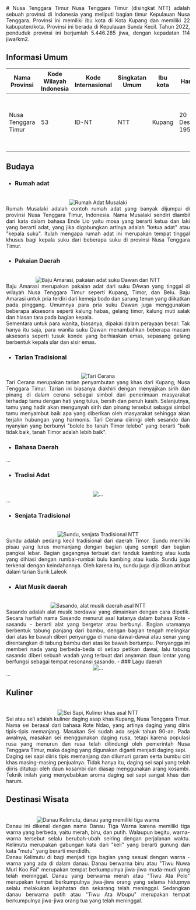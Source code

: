 <div align="justify">
   # Nusa Tenggara Timur
   Nusa Tenggara Timur (disingkat NTT) adalah sebuah provinsi di Indonesia yang meliputi bagian timur Kepulauan Nusa Tenggara. Provinsi ini memiliki ibu kota di Kota Kupang dan memiliki 22 kabupaten/kota. Provinsi ini berada di Kepulauan Sunda Kecil. Tahun 2022, penduduk provinsi ini berjumlah 5.446.285 jiwa, dengan kepadatan 114 jiwa/km2.

   ## Informasi Umum
   |        Nama Provinsi             | Kode Wilayah Indonesia |   Kode Internasional    |  Singkatan Umum   |  Ibu kota      |          Hari Jadi        | Lambang                                                              |
   |----------------------------------|------------------------|-------------------------|-------------------|----------------|---------------------------|----------------------------------------------------------------------|
   |      Nusa Tenggara Timur         |           53           |        ID-NT            |      NTT          |   Kupang       |     20 Desember 1958      | <div align="center"><img alt="Lambang" width="150" src="https://upload.wikimedia.org/wikipedia/commons/thumb/e/e9/Coat_of_Arms_of_East_Nusa_Tenggara_NEW.png/90px-Coat_of_Arms_of_East_Nusa_Tenggara_NEW.png"/></div> |

   ## Budaya

   - ### Rumah adat
   <br/>
   <div align="center"><img alt="Rumah Adat Musalaki" src="https://pariwisataindonesia.id/wp-content/uploads/2020/08/pariwisataindonesia-foto-rumah-musalaki-ntt.jpg"/></div>
   Rumah Musalaki adalah contoh rumah adat yang banyak dijumpai di provinsi Nusa Tenggara Timur, Indonesia. Nama Musalaki sendiri diambil dari kata dalam bahasa Ende Lio yaitu mosa yang berarti ketua dan laki yang berarti adat, yang jika digabungkan artinya adalah "ketua adat" atau "kepala suku". Itulah mengapa rumah adat ini merupakan tempat tinggal khusus bagi kepala suku dari beberapa suku di provinsi Nusa Tenggara Timur. 
  
   - ### Pakaian Daerah
   <br/>
   <div align="center"><img alt="Baju Amarasi, pakaian adat suku Dawan dari NTT" src="https://cdnwpedutorenews.gramedia.net/wp-content/uploads/2023/04/13123028/pakaian-adat-ntt-3.png"/></div>
   Baju Amarasi merupakan pakaian adat dari suku DAwan yang tinggal di wilayah Nusa Tenggara Timur seperti Kupang, Timor, dan Belu. Baju Amarasi untuk pria terdiri dari kemeja bodo dan sarung tenun yang diikatkan pada pinggang. Umumnya para pria suku Dawan juga menggunakan beberapa aksesoris seperti kalung habas, gelang timor, kalung muti salak dan hiasan tara pada bagian kepala.
   <br/>
   Sementara untuk para wanita, biasanya, dipakai dalam perayaan besar. Tak hanya itu saja, para wanita suku Dawan menambahkan beberapa macam aksesoris seperti tusuk konde yang berhiaskan emas, sepasang gelang berbentuk kepala ular dan sisir emas.

   - ### Tarian Tradisional
   <br/>
   <div align="center"><img alt="Tari Cerana" src="https://i0.wp.com/seberkas.com/storage/2023/01/gambar-tari-cerana-saat-pementasan.jpg?resize=750%2C682&ssl=1"/></div>
   Tari Cerana merupakan tarian penyambutan yang khas dari Kupang, Nusa Tenggara Timur. Tarian ini biasanya diakhiri dengan menyajikan sirih dan pinang di dalam cerana sebagai simbol dari penerimaan masyarakat terhadap tamu dengan hati yang tulus, bersih dan penuh kasih. Selanjutnya, tamu yang hadir akan mengunyah sirih dan pinang tersebut sebagai simbol tamu menyambut baik apa yang diberikan oleh masyarakat sehingga akan terjalin hubungan yang harmonis. Tari Cerana diiringi oleh sesando dan nyanyian yang berbunyi "bolele bo tanah Timor lelebo" yang berarti "baik tidak baik, tanah Timor adalah lebih baik".
   
   - ### Bahasa Daerah
   ...

   - ### Tradisi Adat
   <br/>
   <div align="center"><img alt="..." src="..."/></div>
   ...
   
   - ### Senjata Tradisional
   <br/>
   <div align="center"><img alt="Sundu, senjata Tradisional NTT" src="https://www.selasar.com/wp-content/uploads/2020/08/senjata-tradisional-surik-ntt.jpg"/></div>
   Sundu adalah pedang kecil tradisional dari daerah Timor. Sundu memiliki pisau yang lurus memanjang dengan bagian ujung sempit dan bagian pangkal lebar. Bagian gagangnya terbuat dari tanduk kambing atau kuda yang dihiasi dengan rumbai-rumbai bulu kambing atau kuda. Sundu juga terkenal dengan keindahannya. Oleh karena itu, sundu juga dijadikan atribut dalam tarian Surik Laleok
   
   - ### Alat Musik daerah
   <br/>
   <div align="center"><img alt="Sasando, alat musik daerah asal NTT" src="https://upload.wikimedia.org/wikipedia/commons/thumb/c/c5/Basel_Museum_der_Kulturen_Sasando_West_Timor_25102013.jpg/330px-Basel_Museum_der_Kulturen_Sasando_West_Timor_25102013.jpg"/></div>
   Sasando adalah alat musik berdawai yang dimainkan dengan cara dipetik. Secara harfiah nama Sasando menurut asal katanya dalam bahasa Rote - sasandu - berarti alat yang bergetar atau berbunyi. Bagian utamanya berbentuk tabung panjang dari bambu, dengan bagian tengah melingkar dari atas ke bawah diberi penyangga di mana dawai-dawai atau senar yang direntangkan di tabung bambu dari atas ke bawah bertumpu. Penyangga ini memberi nada yang berbeda-beda di setiap petikan dawai, lalu tabung sasando diberi sebuah wadah yang terbuat dari anyaman daun lontar yang berfungsi sebagai tempat resonansi sasando. 
   - ### Lagu daerah
   <br/>
   <div align="center"><img alt="..." src="..."/></div>
   ...
   
   ## Kuliner
   <br/>
   <div align="center"><img alt="Sei Sapi, Kuliner khas asal NTT" src="https://pingpoint.co.id/media/images/Foto.148.1.original.jpg"/></div>
   Sei atau se’i adalah kuliner daging asap khas Kupang, Nusa Tenggara Timur. Nama sei berasal dari bahasa Rote Ndao, yang artinya daging yang diiris tipis-tipis memanjang. Masakan Sei sudah ada sejak tahun 90-an. Pada awalnya, masakan sei menggunakan daging rusa, tetapi karena populasi rusa yang menurun dan rusa telah dilindungi oleh pemerintah Nusa Tenggara Timur, maka daging yang digunakan diganti menjadi daging sapi. 
   <br/>
   Daging sei sapi diiris tipis memanjang dan dilumuri garam serta bumbu ciri khas masing-masing penjualnya. Tidak hanya itu, daging sei sapi yang telah diiris ditutupi oleh daun kosambi dan diasap menggunakan arang kosambi. Teknik inilah yang menyebabkan aroma daging sei sapi sangat khas dan harum.

   ## Destinasi Wisata
   <br/>
   <div align="center"><img alt="Danau Kelimutu, danau yang memiliki tiga warna" src="https://wonderfulimage.s3-id-jkt-1.kilatstorage.id/1672033809-20211201-064420-jpg-medium.jpg"/></div>
   Danau ini dikenal dengan nama Danau Tiga Warna karena memiliki tiga warna yang berbeda, yaitu merah, biru, dan putih. Walaupun begitu, warna-warna tersebut selalu berubah-ubah seiring dengan perjalanan waktu. Kelimutu merupakan gabungan kata dari "keli" yang berarti gunung dan kata "mutu" yang berarti mendidih. 
   <br/>
   Danau Kelimutu di bagi menjadi tiga bagian yang sesuai dengan warna - warna yang ada di dalam danau. Danau berwarna biru atau "Tiwu Nuwa Muri Koo Fai" merupakan tempat berkumpulnya jiwa-jiwa muda-mudi yang telah meninggal. Danau yang berwarna merah atau "Tiwu Ata Polo" merupakan tempat berkumpulnya jiwa-jiwa orang yang selama hidupnya selalu melakukan kejahatan dan sekarang telah meninggal. Sedangkan danau berwarna putih atau "Tiwu Ata Mbupu" merupakan tempat berkumpulnya jiwa-jiwa orang tua yang telah meninggal.
</div>